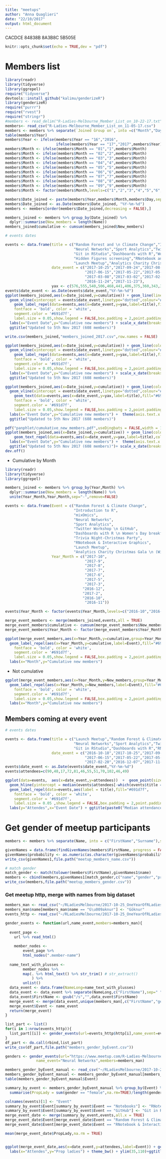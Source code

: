 ```yaml
---
title: "meetups"
author: "Anna Quaglieri"
date: "22/10/2017"
output: html_document
---
```


CACDCE
84838B
8A3B8C
5B505E

```r
knitr::opts_chunk$set(echo = TRUE,dev = "pdf")
```

# Members list

```r
library(readr)
library(tidyverse)
library(ggrepel)
require("tidyverse")
devtools::install_github("kalimu/genderizeR")
library(genderizeR)
require("purrr")
require("rvest")
require("stringr")
#members <- read_delim("R-Ladies-Melbourne_Member_List_on_10-22-17.txt",  "\t", escape_double = FALSE, trim_ws = TRUE)
members<- read_csv("R-Ladies-Melbourne_Member_List_on_11-05-17.csv")
members <- members %>% separate(`Joined Group on`, into =c("Month","Day","Year"),remove=FALSE,sep="/")
table(members$Year)
members$Year <- ifelse(members$Year == "16","2016",
                       ifelse(members$Year == "17","2017",members$Year))
members$Month <- ifelse(members$Month == "01","1",members$Month)
members$Month <- ifelse(members$Month == "02","2",members$Month)
members$Month <- ifelse(members$Month == "03","3",members$Month)
members$Month <- ifelse(members$Month == "04","4",members$Month)
members$Month <- ifelse(members$Month == "05","5",members$Month)
members$Month <- ifelse(members$Month == "06","6",members$Month)
members$Month <- ifelse(members$Month == "07","7",members$Month)
members$Month <- ifelse(members$Month == "08","8",members$Month)
members$Month <- ifelse(members$Month == "09","9",members$Month)
members$Month <- factor(members$Month,levels=c("1","2","3","4","5","6","7","8","9","10","11","12"))

members$Date_joined <- paste(members$Year,members$Month,members$Day,sep="-")
members$Date_joined <- as.Date(members$Date_joined, "%Y-%m-%d")
members <- members[order(members$Date_joined,decreasing = FALSE),]

members_joined <- members %>% group_by(Date_joined) %>% 
  dplyr::summarise(New_members = length(Name))
members_joined$cumulative <- cumsum(members_joined$New_members)

# events dates

events <- data.frame(title = c("Random Forest and \n Climate Change","Intro to R","mixOmics",
                               "Neural Networks","Sport Analytics","Twitter Workshop",
                               "Git in RStudio","Dashboards with R","Women's Day breakfast",
                               "Hidden Figures screening","RNotebook and \n Interactive Graphics","Christmas Party",
                               "Launch Meetup","Analytics Charity Christmas Gala","Intro to R-Shiny"),
                     date_event = c("2017-10-25","2017-09-24","2017-08-22","2017-07-17",
                                    "2017-06-15","2017-05-22","2017-05-04","2017-03-30",
                                    "2017-03-08","2017-03-02","2017-02-20","2016-12-07","2016-10-18",
                                    "2016-11-24","2017-11-23"),
                     yax <- c(576,555,540,506,468,441,406,375,360,343,326,229,209,183,680))
events$date_event <- as.Date(events$date_event,"%Y-%m-%d")
ggplot(members_joined,aes(x=Date_joined,y=cumulative)) + geom_line(linetype="dotted") + geom_point(colour="grey50")  +
  geom_vline(xintercept = events$date_event,linetype="dotted",colour="#691d7f") + 
    geom_label_repel(data=events,aes(x=date_event,y=yax,label=title),fill="#691d7f",
    fontface = 'bold', color = 'white',
    segment.color = '#691d7f',
    label.size = 0.05,show.legend = FALSE,box.padding = 2,point.padding = 0.5,arrow = arrow(length = unit(0.01, 'npc'))) + theme_bw()+
  labs(x="Event Date",y="Cumulative new members") + scale_x_date(breaks=events$date_event) +  theme(axis.text.x = element_text(angle=45,hjust = 1))+
  ggtitle("Updated to 5th Nov 2017 (608 members)")

write.csv(members_joined,"members_joined_2017.csv",row.names = FALSE)
```


```r

ggplot(members_joined,aes(x=Date_joined,y=cumulative)) + geom_line(colour="grey50") + geom_point(colour="grey50") + 
  geom_vline(xintercept = events$date_event,linetype="dotted",colour="#691d7f") + 
    geom_label_repel(data=events,aes(x=date_event,y=yax,label=title),fill="#691d7f",
    fontface = 'bold', color = 'white',
    segment.color = '#691d7f',
    label.size = 0.05,show.legend = FALSE,box.padding = 2,point.padding = 0.5) + theme_bw()+
  labs(x="Event Date",y="Cumulative new members") + scale_x_date(breaks=events$date_event) +  theme(axis.text.x = element_text(angle=45,hjust = 1))+
  ggtitle("Updated to 5th Nov 2017 (608 members)")

ggplot(members_joined,aes(x=Date_joined,y=cumulative)) + geom_line(colour="grey50")  + 
  geom_vline(xintercept = events$date_event,linetype="dotted",colour="#691d7f") + 
    geom_text(data=events,aes(x=date_event,y=yax,label=title),fill="#691d7f",
    fontface = 'bold', color = 'white',
    segment.color = '#691d7f',
    label.size = 0.05,show.legend = FALSE,box.padding = 2,point.padding = 0.5) + theme_bw()+
  labs(x="Event Date",y="Cumulative new members") +  theme(axis.text.x = element_text(angle=45,hjust = 1))+
  ggtitle("Updated to 5th Nov 2017 (608 members)")

pdf("panphlet/cumukative_new_members.pdf",useDingbats = FALSE,width = 12,height = 5)
ggplot(members_joined,aes(x=Date_joined,y=cumulative)) + geom_line(colour="grey50")  + 
    geom_text_repel(data=events,aes(x=date_event,y=yax,label=title),colour="#691d7f") + theme_bw()+
  labs(x="Event Date",y="Cumulative new members") +  theme(axis.text.x = element_text(angle=45,hjust = 1))+
  ggtitle("Updated to 5th Nov 2017 (608 members)")+ scale_x_date(breaks=events$date_event)
dev.off()
```


- Cumulative by Month

```r
library(readr)
library(tidyverse)
library(ggrepel)

members_joined <- members %>% group_by(Year,Month) %>% 
  dplyr::summarise(New_members = length(Name)) %>% 
  unite(Year_Month,Year,Month,sep="-",remove=FALSE)

events <- data.frame(Event = c("Random Forest & Climate Change",
                               "Introduction to R",
                               "mixOmics",
                               "Neural Networks",
                               "Sport Analytics",
                               "Twitter Workshop \n GitHub",
                               "Dashboards with R \n Women's Day breakfast \n Hidden Figures screening",
                               "Trivia Night-Christmas Party",
                               "RNotebook & Interactive Graphics",
                               "Launch Meetup",
                               "Analytics Charity Christmas Gala \n (With Data Science Meetup)"),
                     Year_Month = c("2017-10",
                                    "2017-9",
                                    "2017-8",
                                    "2017-7",
                                    "2017-6",
                                    "2017-5",
                                    "2017-3",
                                   "2016-12",
                                   "2017-2",
                                   "2016-10",
                                    "2016-11"))

events$Year_Month <- factor(events$Year_Month,levels=c("2016-10","2016-11","2016-12","2017-2","2017-3","2017-5","2017-6","2017-7","2017-8","2017-9","2017-10"))

merge_event_members <- merge(members_joined,events,all = TRUE)
merge_event_members$cumulative <- cumsum(merge_event_members$New_members)
merge_event_members$Year_Month <- factor(merge_event_members$Year_Month,levels=c("2016-9","2016-10","2016-11","2016-12","2017-2","2017-3","2017-4","2017-5","2017-6","2017-7","2017-8","2017-9","2017-10"))

ggplot(merge_event_members,aes(x=Year_Month,y=cumulative,group=Year_Month)) + geom_line(group = 1,linetype="dotted") + geom_point(colour="#691d7f",size=3)  +
  geom_label_repel(aes(x=Year_Month,y=cumulative,label=Event),fill="#691d7f",
    fontface = 'bold', color = 'white',
    segment.color = '#691d7f',
    label.size = 0.05,show.legend = FALSE,box.padding = 2,point.padding = 0.5,nudge_x = -1, nudge_y = 2,arrow = arrow(length = unit(0.01, 'npc'))) + theme_bw() +
  labs(x="Month",y="Cumulative new members")
```

- Not cumulative

```r
ggplot(merge_event_members,aes(x=Year_Month,y=New_members,group=Year_Month)) + geom_line(group = 1,linetype="dotted") + geom_point(colour="#691d7f",size=3)  +
  geom_label_repel(aes(x=Year_Month,y=New_members,label=Event),fill="#691d7f",
    fontface = 'bold', color = 'white',
    segment.color = '#691d7f',
    label.size = 0.05,show.legend = FALSE,box.padding = 2,point.padding = 0.5,nudge_x = -1, nudge_y = 2,arrow = arrow(length = unit(0.01, 'npc'))) + theme_bw() +
  labs(x="Month",y="Cumulative new members")
```


## Members coming at every event

```r
# events dates

events <- data.frame(title = c("Launch Meetup","Random Forest & Climate Change","Intro to R","mixOmics",
                               "Neural Networks","Sport Analytics","Twitter Workshop",
                               "Git in RStudio","Dashboards with R","RNotebook & Interactive Graphics","Christmas Party","Intro to R-Shiny"),
                     date_event = c("2016-10-18","2017-10-25","2017-09-24","2017-08-22","2017-07-17",
                                    "2017-06-15","2017-05-22","2017-05-04","2017-03-30",
                                    "2017-02-20","2016-12-07","2017-11-23"))
events$date_event <- as.Date(events$date_event,"%Y-%m-%d")
events$attendees=c(90,48,17,72,81,46,55,51,70,102,46,49)

ggplot(data=events,  aes(x=date_event,y=attendees))  +  geom_point(size=3) + geom_line() + 
  geom_hline(yintercept = median(events$attendees[-which(events$title == "Intro to R")]),linetype = 2) + 
  geom_label_repel(data=events,aes(label = title),fill="#691d7f",
    fontface = 'bold', color = 'white',
    segment.color = '#691d7f',
    label.size = 0.05 ,show.legend = FALSE,box.padding = 2,point.padding = 0.5,arrow = arrow(length = unit(0.01, 'npc'))) + theme_bw()+
  labs(y="Attendes",x="Event Date") + ggtitle(paste0("Median attendance ",median(events$attendees[-which(events$title == "Intro to R")])," shown with dotted line"))

```

# Get gender of meetup participants

```r

members <- members %>% separate(Name, into = c("FirstName","Surname"),sep=" ",remove=FALSE)

givenNames = data.frame(findGivenNames(members$FirstName, progress = FALSE))
givenNames$probability <- as.numeric(as.character(givenNames$probability))
write_csv(givenNames1,file.path("meetup_members_name.csv"))

# match gender
match_gender <- match(tolower(members$FirstName),givenNames1$name)
members <- cbind(members,givenNames1[match_gender,c("name","gender","probability")])
write_csv(members,file.path("meetup_members_gender.csv"))

```


### Get meetup http, merge with names from big dataset


```r
members_man <- read_csv("~/RLadiesMelbourne/2017-10-25_OneYearOfRLadiesMelbourne/meetup_members_gender_manual.csv")
members_man$name[members_man$name == "G\u009aknur"] <- "Göknur"
events_http <- read_csv("~/RLadiesMelbourne/2017-10-25_OneYearOfRLadiesMelbourne/events_http.csv")

gender_events <- function(url,name_event,members=members_man){
  
  event_page <- 
    url %>% read_html()
  
  	member_nodes <- 
  	    event_page %>%
  	    html_nodes(".member-name")
  
  name_text_with_plusses <-
  	    member_nodes %>% 
  	    map(. %>% html_text() %>% str_trim() # str_extract()
  	        ) %>%
  	    unlist()
  data_event <- data.frame(NameLong=name_text_with_plusses)
  data_event <- data_event %>% separate(NameLong,c("FirstName"),sep=" ",remove=FALSE)
  data_event$FirstName <- gsub("/s","",data_event$FirstName)
  merge_event <- merge(data_event,unique(members_man[,c("FirstName","gender")]),all.x=TRUE)
  merge_event$Event <- name_event
  return(merge_event)
}

list_part <- list()
for(i in 1:nrow(events_http)){
  list_part[[i]] <- gender_events(url=events_http$http[i],name_event=events_http$title[i],members=members_man)
}
df_part <- do.call(rbind,list_part)
write_csv(df_part,file.path("members_gender_byEvent.csv"))

genders <- gender_events(url="https://www.meetup.com/R-Ladies-Melbourne/events/241263529/",
              name_event="Neural Networks",members=members_man)
```

```r
members_gender_byEvent_manual <- read_csv("~/RLadiesMelbourne/2017-10-25_OneYearOfRLadiesMelbourne/members_gender_byEvent_manual.csv")
members_gender_byEvent_manual <- members_gender_byEvent_manual[members_gender_byEvent_manual$Event != "Intro to R",]
table(members_gender_byEvent_manual$Event)

summary_by_event <- members_gender_byEvent_manual %>% group_by(Event) %>%
  summarise(PropLady = sum(gender == "female",na.rm=TRUE)/length(gender[!is.na(gender)]))

colnames(events)[1] <- "Event"
summary_by_event$Event[summary_by_event$Event == "Notebooks"] <- "RNotebook & Interactive Graphics"
summary_by_event$Event[summary_by_event$Event == "GitHub"] <- "Git in RStudio"
merge_event_date <- merge(summary_by_event,events,all.x = TRUE)
merge_event_date$Event[merge_event_date$Event == "Random Forest & Climate Change"] <- "Random Forest and \n Climate Change"
merge_event_date$Event[merge_event_date$Event == "RNotebook & Interactive Graphics"] <- "RNotebook and \n Interactive Graphics"

mean(merge_event_date$PropLady,na.rm = TRUE)


ggplot(merge_event_date,aes(x=date_event,y=attendees,label=Event)) + geom_point(aes(size=PropLady),colour="#691d7f") + geom_line(group=1,linetype="dotted") + geom_text(colour="#691d7f",hjust=0.5,vjust=-0.9,size=4)+
  labs(x="Attendes",y="Prop ladies") + theme_bw() + ylim(35,110)+ggtitle("Attendes per event\n(Size proportional to the proportion of ladies")

```



